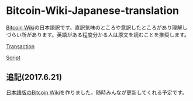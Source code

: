 = Bitcoin-Wiki-Japanese-translation =

[https://en.bitcoin.it/ Bitcoin Wiki]の日本語訳です。直訳気味のところや意訳したところがあり理解しづらい所があります。英語がある程度分かる人は原文を読むことを推奨します。

[https://en.bitcoin.it/wiki/Transaction Transaction]

[https://en.bitcoin.it/wiki/Script Script]

== 追記(2017.6.21) ==

[https://wiki.johnta.me 日本語版のBitcoin Wiki]を作りました。随時みんなが更新してくれる予定です。

